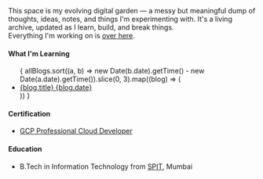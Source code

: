 
<Name />

<div className="space-content">
  <div className="text-body text-gray-700 dark:text-gray-300 leading-relaxed">
    This space is my evolving digital garden — a messy but meaningful dump of thoughts, ideas, notes, and things I'm experimenting with. It's a living archive, updated as I learn, build, and break things.
  </div>

  <div className="text-body text-gray-700 dark:text-gray-300">
    Everything I'm working on is <a href="/work" className="link-primary">over here</a>.
  </div>

  <div className="space-tight">
    <h4 className="text-title text-gray-900 dark:text-gray-100 mb-4">What I'm Learning</h4>
    <ul className="space-y-3">
      {
        allBlogs.sort((a, b) => new Date(b.date).getTime() - new Date(a.date).getTime()).slice(0, 3).map((blog) => (
          <li key={blog.slug} className="group">
            <a 
              href={`/writings/${blog.slug}`} 
              className="block p-3 rounded-lg hover:bg-gray-50 dark:hover:bg-gray-900/50 transition-all duration-200 border border-transparent hover:border-gray-200 dark:hover:border-gray-800"
            >
              <div className="flex flex-col sm:flex-row sm:items-center sm:justify-between gap-1">
                <span className="text-gray-800 dark:text-gray-200 font-medium group-hover:text-indigo-600 dark:group-hover:text-indigo-400 transition-colors duration-200">
                  {blog.title}
                </span>
                <span className="text-caption">
                  {blog.date}
                </span>
              </div>
            </a>
          </li>
        ))
      }
    </ul>
  </div>

  <div className="space-tight">
    <h4 className="text-title text-gray-900 dark:text-gray-100 mb-4">Certification</h4>
    <ul className="space-y-2">
      <li>
        <a href="https://scq.io/rsolS68" className="link-primary">
          GCP Professional Cloud Developer
        </a>
      </li>
    </ul>
  </div>

  <div className="space-tight">
    <h4 className="text-title text-gray-900 dark:text-gray-100 mb-4">Education</h4>
    <ul className="space-y-2">
      <li className="text-gray-700 dark:text-gray-300">
        B.Tech in Information Technology from <a href="https://www.spit.ac.in/" className="link-primary">SPIT</a>, Mumbai
      </li>
    </ul>
  </div>
</div>